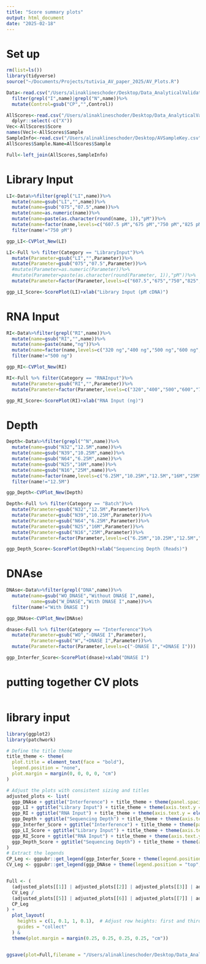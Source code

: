 ```yaml
---
title: "Score summary plots"
output: html_document
date: "2025-02-18"
---
```


# Set up
```r
rm(list=ls())
library(tidyverse)
source("~/Documents/Projects/tutivia_AV_paper_2025/AV_Plots.R")

Data<-read.csv("/Users/alinaklineschoder/Desktop/Data_AnalyticalValidation_Organized/CVs.csv")%>%
  filter(grepl("I",name)|grepl("N",name))%>%
  mutate(Control=gsub("CP","",Control))

AllScores<-read.csv("/Users/alinaklineschoder/Desktop/Data_AnalyticalValidation_Organized/FinalScores.csv")%>%
  dplyr::select(-c("X"))
Vec<-AllScores$Score
names(Vec)<-AllScores$Sample
SampleInfo<-read.csv("/Users/alinaklineschoder/Desktop/AVSampleKey.csv")
AllScores$Sample.Name=AllScores$Sample

Full<-left_join(AllScores,SampleInfo)
```

# Library Input
```r
LI<-Data%>%filter(grepl("LI",name))%>%
  mutate(name=gsub("LI","",name))%>%
  mutate(name=gsub("075","07.5",name))%>%
  mutate(name=as.numeric(name))%>%
  mutate(name=paste(as.character(round(name, 1)),"pM"))%>%
  mutate(name=factor(name,levels=c("607.5 pM","675 pM","750 pM","825 pM","907.5 pM")))%>%
  filter(name!="750 pM")

ggp_LI<-CVPlot_New(LI)

LI<-Full %>% filter(Category == "LibraryInput")%>%
  mutate(Parameter=gsub("LI","",Parameter))%>%
  mutate(Parameter=gsub("075","07.5",Parameter))%>%
  #mutate(Parameter=as.numeric(Parameter))%>%
  #mutate(Parameter=paste(as.character(round(Parameter, 1)),"pM"))%>%
  mutate(Parameter=factor(Parameter,levels=c("607.5","675","750","825","907.5")))

ggp_LI_Score<-ScorePlot(LI)+xlab("Library Input (pM cDNA)")
```

# RNA Input
```r
RI<-Data%>%filter(grepl("RI",name))%>%
  mutate(name=gsub("RI","",name))%>%
  mutate(name=paste(name,"ng"))%>%
  mutate(name=factor(name,levels=c("320 ng","400 ng","500 ng","600 ng","720 ng")))%>%
  filter(name!="500 ng")

ggp_RI<-CVPlot_New(RI)

RI<-Full %>% filter(Category == "RNAInput")%>%
  mutate(Parameter=gsub("RI","",Parameter))%>%
  mutate(Parameter=factor(Parameter,levels=c("320","400","500","600","720")))

ggp_RI_Score<-ScorePlot(RI)+xlab("RNA Input (ng)")
```

# Depth
```r
Depth<-Data%>%filter(grepl("^N",name))%>%
  mutate(name=gsub("N32","12.5M",name))%>%
  mutate(name=gsub("N39","10.25M",name))%>%
  mutate(name=gsub("N64","6.25M",name))%>%
  mutate(name=gsub("N25","16M",name))%>%
  mutate(name=gsub("N16","25M",name))%>%
  mutate(name=factor(name,levels=c("6.25M","10.25M","12.5M","16M","25M")))%>%
  filter(name!="12.5M")

ggp_Depth<-CVPlot_New(Depth)

Depth<-Full %>% filter(Category == "Batch")%>%
  mutate(Parameter=gsub("N32","12.5M",Parameter))%>%
  mutate(Parameter=gsub("N39","10.25M",Parameter))%>%
  mutate(Parameter=gsub("N64","6.25M",Parameter))%>%
  mutate(Parameter=gsub("N25","16M",Parameter))%>%
  mutate(Parameter=gsub("N16","25M",Parameter))%>%
  mutate(Parameter=factor(Parameter,levels=c("6.25M","10.25M","12.5M","16M","25M")))

ggp_Depth_Score<-ScorePlot(Depth)+xlab("Sequencing Depth (Reads)")
```

# DNAse
```r
DNAse<-Data%>%filter(grepl("DNA",name))%>%
  mutate(name=gsub("WO_DNASE","Without DNASE I",name),
         name=gsub("W_DNASE","With DNASE I",name))%>%
  filter(name!="With DNASE I")

ggp_DNAse<-CVPlot_New(DNAse)

dnase<-Full %>% filter(Category == "Interference")%>%
  mutate(Parameter=gsub("WO","-DNASE I",Parameter),
         Parameter=gsub("W","+DNASE I",Parameter))%>%
  mutate(Parameter=factor(Parameter,levels=c("-DNASE I","+DNASE I")))

ggp_Interfer_Score<-ScorePlot(dnase)+xlab("DNASE I")
```

# putting together CV plots
```r



```

# library input
```r
library(ggplot2)
library(patchwork)

# Define the title theme
title_theme <- theme(
  plot.title = element_text(face = "bold"),
  legend.position = "none",
  plot.margin = margin(0, 0, 0, 0, "cm")
)

# Adjust the plots with consistent sizing and titles
adjusted_plots <- list(
  ggp_DNAse + ggtitle("Interference") + title_theme + theme(panel.spacing = unit(0, "cm")),
  ggp_LI + ggtitle("Library Input") + title_theme + theme(axis.text.y = element_blank(), panel.spacing = unit(0, "cm")),
  ggp_RI + ggtitle("RNA Input") + title_theme + theme(axis.text.y = element_blank(), panel.spacing = unit(0, "cm")),
  ggp_Depth + ggtitle("Sequencing Depth") + title_theme + theme(axis.text.y = element_blank(), panel.spacing = unit(0, "cm")),
  ggp_Interfer_Score + ggtitle("Interference") + title_theme + theme(panel.spacing = unit(0, "cm"),axis.title.y=element_text(vjust=-20)),
  ggp_LI_Score + ggtitle("Library Input") + title_theme + theme(axis.text.y = element_blank(), axis.title.y = element_blank(), panel.spacing = unit(0, "cm")),
  ggp_RI_Score + ggtitle("RNA Input") + title_theme + theme(axis.text.y = element_blank(), axis.title.y = element_blank(), panel.spacing = unit(0, "cm")),
  ggp_Depth_Score + ggtitle("Sequencing Depth") + title_theme + theme(axis.text.y = element_blank(), axis.title.y = element_blank(), panel.spacing = unit(0, "cm"))
)
# Extract the legends
CP_Leg <- ggpubr::get_legend(ggp_Interfer_Score + theme(legend.position = "top"))
CV_Leg <- ggpubr::get_legend(ggp_DNAse + theme(legend.position = "top", legend.key.height = unit(1, "mm")))


Full <- (
  (adjusted_plots[[1]] | adjusted_plots[[2]] | adjusted_plots[[3]] | adjusted_plots[[4]]) / 
  CV_Leg / 
  (adjusted_plots[[5]] | adjusted_plots[[6]] | adjusted_plots[[7]] | adjusted_plots[[8]]) / 
  CP_Leg
) +
  plot_layout(
    heights = c(1, 0.1, 1, 0.1),  # Adjust row heights: first and third rows are main plots, second and fourth are legends
    guides = "collect"
  ) & 
  theme(plot.margin = margin(0.25, 0.25, 0.25, 0.25, "cm"))


ggsave(plot=Full,filename = "/Users/alinaklineschoder/Desktop/Data_AnalyticalValidation_Organized/Figures/Boundary.png",bg="white",width = 15,height = 10)
```



